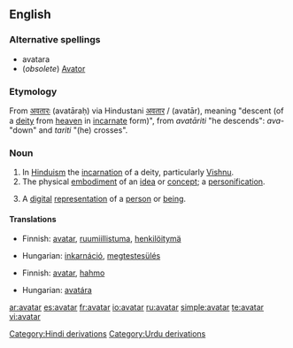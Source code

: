 ==English==

===Alternative spellings===
* avatara
* (''obsolete'') [[Avator]]

===Etymology===
From {{Skr.}} [[अवतारः]] (avatāraḥ) via Hindustani [[अवतार]] / {{ur-Arab|[[اوتار]]}} (avatār), meaning "descent (of a [[deity]] from [[heaven]] in [[incarnate]] form)", from ''avatāriti'' "he descends": ''ava-'' "down" and ''tariti'' "(he) crosses".

===Noun===
{{en-noun}}
{{wikipedia}}
{{commons|Avatar}}

# In [[Hinduism]] the [[incarnation]] of a deity, particularly [[Vishnu]].
# The physical [[embodiment]] of an [[idea]] or [[concept]]; a [[personification]].
# {{computing}} A [[digital]] [[representation]] of a [[person]] or [[being]].

====Translations====
{{trans-top|The physical embodiment of an idea or concept; a personification}}
* Finnish: [[avatar]], [[ruumiillistuma]], [[henkilöitymä]]
{{trans-mid}}
* Hungarian: [[inkarnáció]], [[megtestesülés]]
{{trans-bottom}}

{{trans-top|A digital representation of a person or being}}
* Finnish: [[avatar]], [[hahmo]]
{{trans-mid}}
{{trans-bottom}}

{{trans-top|The earthly incarnation of a deity, particularly Vishnu}}
* Hungarian: [[avatára]]
{{trans-mid}}
{{trans-bottom}}

[[Category:Hindi derivations]]
[[Category:Urdu derivations]]

[[ar:avatar]]
[[es:avatar]]
[[fr:avatar]]
[[io:avatar]]
[[ru:avatar]]
[[simple:avatar]]
[[te:avatar]]
[[vi:avatar]]